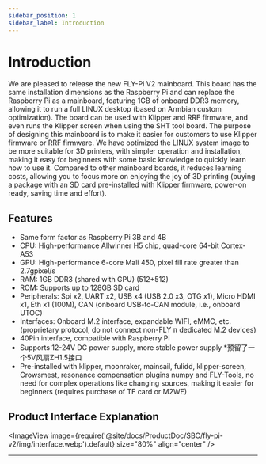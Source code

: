 ```yaml
---
sidebar_position: 1
sidebar_label: Introduction
---
```


# Introduction

We are pleased to release the new FLY-Pi V2 mainboard. This board has the same installation dimensions as the Raspberry Pi and can replace the Raspberry Pi as a mainboard, featuring 1GB of onboard DDR3 memory, allowing it to run a full LINUX desktop (based on Armbian custom optimization). The board can be used with Klipper and RRF firmware, and even runs the Klipper screen when using the SHT tool board.
The purpose of designing this mainboard is to make it easier for customers to use Klipper firmware or RRF firmware. We have optimized the LINUX system image to be more suitable for 3D printers, with simpler operation and installation, making it easy for beginners with some basic knowledge to quickly learn how to use it. Compared to other mainboard boards, it reduces learning costs, allowing you to focus more on enjoying the joy of 3D printing (buying a package with an SD card pre-installed with Klipper firmware, power-on ready, saving time and effort).

## Features

* Same form factor as Raspberry Pi 3B and 4B
* CPU: High-performance Allwinner H5 chip, quad-core 64-bit Cortex-A53
* GPU: High-performance 6-core Mali 450, pixel fill rate greater than 2.7gpixel/s
* RAM: 1GB DDR3 (shared with GPU) (512+512)
* ROM: Supports up to 128GB SD card
* Peripherals: Spi x2, UART x2, USB x4 (USB 2.0 x3, OTG x1), Micro HDMI x1, Eth x1 (100M), CAN (onboard USB-to-CAN module, i.e., onboard UTOC)
* Interfaces: Onboard M.2 interface, expandable WIFI, eMMC, etc. (proprietary protocol, do not connect non-FLY π dedicated M.2 devices)
* 40Pin interface, compatible with Raspberry Pi
* Supports 12-24V DC power supply, more stable power supply
*预留了一个5V风扇ZH1.5接口
* Pre-installed with klipper, moonraker, mainsail, fulidd, klipper-screen, Crowsmest, resonance compensation plugins numpy and FLY-Tools, no need for complex operations like changing sources, making it easier for beginners (requires purchase of TF card or M2WE)

## Product Interface Explanation

<ImageView image={require('@site/docs/ProductDoc/SBC/fly-pi-v2/img/interface.webp').default} size="80%" align="center" />

----
